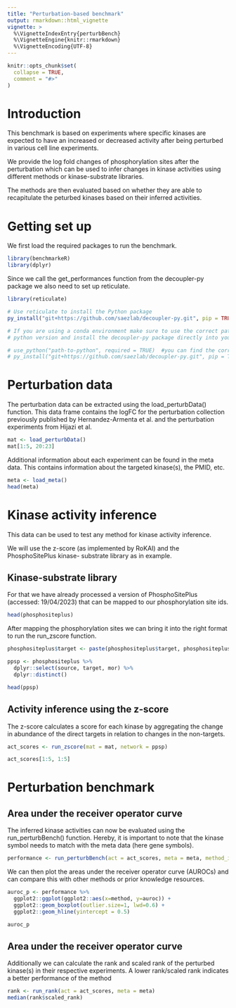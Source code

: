 ```yaml
---
title: "Perturbation-based benchmark"
output: rmarkdown::html_vignette
vignette: >
  %\VignetteIndexEntry{perturbBench}
  %\VignetteEngine{knitr::rmarkdown}
  %\VignetteEncoding{UTF-8}
---
```


```r
knitr::opts_chunk$set(
  collapse = TRUE,
  comment = "#>"
)
```

# Introduction
This benchmark is based on experiments where specific kinases are expected to 
have an increased or decreased activity after being perturbed in 
various cell line experiments. 

We provide the log fold changes of phosphorylation sites after the perturbation
which can be used to infer changes in kinase activities using different methods
or kinase-substrate libraries. 

The methods are then evaluated based on whether they are able to recapitulate
the peturbed kinases based on their inferred activities. 

# Getting set up
We first load the required packages to run the benchmark.
```r
library(benchmarkeR)
library(dplyr)
```

Since we call the get_performances function from the decoupler-py package
we also need to set up reticulate.

```r
library(reticulate)

# Use reticulate to install the Python package
py_install("git+https://github.com/saezlab/decoupler-py.git", pip = TRUE)

# If you are using a conda environment make sure to use the correct path for your
# python version and install the decoupler-py package directly into your environment

# use_python("path-to-python", required = TRUE)  #you can find the correct path by activating your environment and typing "which python" into the terminal
# py_install("git+https://github.com/saezlab/decoupler-py.git", pip = TRUE, envname = "path-to-environment")
```

# Perturbation data
The perturbation data can be extracted using the load_perturbData() function.
This data frame contains the logFC for the perturbation collection previously
published by Hernandez-Armenta et al. and the perturbation experiments from
Hijazi et al.

```r
mat <- load_perturbData()
mat[1:5, 20:23]
```
Additional information about each experiment can be found in the meta data. This
contains information about the targeted kinase(s), the PMID, etc.

```r
meta <- load_meta()
head(meta)
```
# Kinase activity inference
This data can be used to test any method for kinase activity inference. 

We will use the z-score (as implemented by RoKAI) and the PhosphoSitePlus kinase-
substrate library as in example.

## Kinase-substrate library
For that we have already processed a version of PhosphoSitePlus (accessed: 19/04/2023)
that can be mapped to our phosphorylation site ids.

```r
head(phosphositeplus)
```
After mapping the phosphorylation sites we can bring it into the right format to
run the run_zscore function.

```r
phosphositeplus$target <- paste(phosphositeplus$target, phosphositeplus$target_protein, phosphositeplus$position, sep = "|")

ppsp <- phosphositeplus %>%
  dplyr::select(source, target, mor) %>%
  dplyr::distinct()

head(ppsp)
```

## Activity inference using the z-score 
The z-score calculates a score for each kinase by aggregating the change in
abundance of the direct targets in relation to changes in the non-targets.

```r
act_scores <- run_zscore(mat = mat, network = ppsp)

act_scores[1:5, 1:5]
```
# Perturbation benchmark
## Area under the receiver operator curve
The inferred kinase activities can now be evaluated using the run_perturbBench()
function. Hereby, it is important to note that the kinase symbol needs to match
with the meta data (here gene symbols).

```r
performance <- run_perturbBench(act = act_scores, meta = meta, method_id = "zscore_ppsp")
```

We can then plot the areas under the receiver operator curve (AUROCs) and can 
compare this with other methods or prior knowledge resources.
```r
auroc_p <- performance %>%
  ggplot2::ggplot(ggplot2::aes(x=method, y=auroc)) +
  ggplot2::geom_boxplot(outlier.size=1, lwd=0.6) +
  ggplot2::geom_hline(yintercept = 0.5)

auroc_p
```

## Area under the receiver operator curve
Additionally we can calculate the rank and scaled rank of the perturbed kinase(s)
in their respective experiments. A lower rank/scaled rank indicates a better
performance of the method

```r
rank <- run_rank(act = act_scores, meta = meta)
median(rank$scaled_rank)
```

